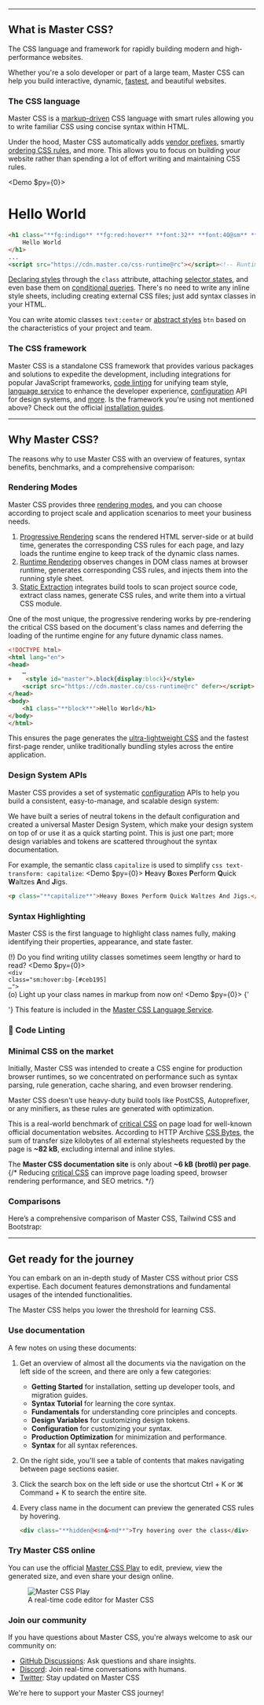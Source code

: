 
---

## What is Master CSS?
The CSS language and framework for rapidly building modern and high-performance websites.

Whether you're a solo developer or part of a large team, Master CSS can help you build interactive, dynamic, [fastest](#minimal-css-on-the-market), and beautiful websites.

### The CSS language
Master CSS is a [markup-driven](/docs/markup-driven) CSS language with smart rules allowing you to write familiar CSS using concise syntax within HTML.

Under the hood, Master CSS automatically adds [vendor prefixes](/docs/browser-support), smartly [ordering CSS rules](/docs/markup-driven#smart-rule-ordering), and more. This allows you to focus on building your website rather than spending a lot of effort writing and maintaining CSS rules.

<Demo $py={0}>
    <h1 className="fg:indigo fg:red:hover font:32 font:40@sm font:heavy m:10x text:center">Hello World</h1>
</Demo>
```html name=hero.html
<h1 class="**fg:indigo** **fg:red:hover** **font:32** **font:40@sm** **font:heavy** **m:10x** **text:center**">
    Hello World
</h1>
...
<script src="https://cdn.master.co/css-runtime@rc"></script><!-- Runtime CDN -->
```
[Declaring styles](/docs/style-declarations) through the `class` attribute, attaching [selector states](/docs/state-selectors), and even base them on [conditional queries](/docs/conditional-queries). There's no need to write any inline style sheets, including creating external CSS files; just add syntax classes in your HTML.

You can write atomic classes `text:center` or [abstract styles](/docs/styles) `btn` based on the characteristics of your project and team.

### The CSS framework
Master CSS is a standalone CSS framework that provides various packages and solutions to expedite the development, including integrations for popular JavaScript frameworks, [code linting](#code-linting) for unifying team style, [language service](#language-service) to enhance the developer experience, [configuration](/docs/configuration) API for design systems, and [more](#main-features).
<Packages />
Is the framework you're using not mentioned above? Check out the official [installation guides](/docs/installation).

---

## Why Master CSS?
The reasons why to use Master CSS with an overview of features, syntax benefits, benchmarks, and a comprehensive comparison:

### Rendering Modes
Master CSS provides three [rendering modes](/docs/rendering-modes), and you can choose according to project scale and application scenarios to meet your business needs.

1. [Progressive Rendering](/docs/rendering-modes/progressive-rendering) scans the rendered HTML server-side or at build time, generates the corresponding CSS rules for each page, and lazy loads the runtime engine to keep track of the dynamic class names.
2. [Runtime Rendering](/docs/rendering-modes/runtime-rendering) observes changes in DOM class names at browser runtime, generates corresponding CSS rules, and injects them into the running style sheet.
3. [Static Extraction](/docs/rendering-modes/static-extraction) integrates build tools to scan project source code, extract class names, generate CSS rules, and write them into a virtual CSS module.

One of the most unique, the progressive rendering works by pre-rendering the critical CSS based on the document's class names and deferring the loading of the runtime engine for any future dynamic class names.
```html name=index.html
<!DOCTYPE html>
<html lang="en">
<head>
    …
+    <style id="master">.block{display:block}</style>
    <script src="https://cdn.master.co/css-runtime@rc" defer></script>
</head>
<body>
    <h1 class="**block**">Hello World</h1>
</body>
</html>
```
This ensures the page generates the [ultra-lightweight CSS](#minimal-css-on-the-market) and the fastest first-page render, unlike traditionally bundling styles across the entire application.

### Design System APIs
Master CSS provides a set of systematic [configuration](/docs/configuration) APIs to help you build a consistent, easy-to-manage, and scalable design system:
<Configuration />

We have built a series of neutral tokens in the default configuration and created a universal Master Design System, which make your design system on top of or use it as a quick starting point.
<DesignVariables />
This is just one part; more design variables and tokens are scattered throughout the syntax documentation.

For example, the semantic class `capitalize` is used to simplify `css text-transform: capitalize`:
<Demo $py={0}>
    <DemoPanel>
        <DemoP><b className="bg:stripe-pink">H</b>eavy <b className="bg:stripe-pink">B</b>oxes <b className="bg:stripe-pink">P</b>erform <b className="bg:stripe-pink">Q</b>uick <b className="bg:stripe-pink">W</b>altzes <b className="bg:stripe-pink">A</b>nd <b className="bg:stripe-pink">J</b>igs.</DemoP>
    </DemoPanel>
</Demo>
```html
<p class="**capitalize**">Heavy Boxes Perform Quick Waltzes And Jigs.</p>
```

### Syntax Highlighting
Master CSS is the first language to highlight class names fully, making identifying their properties, appearance, and state faster.

(!) Do you find writing utility classes sometimes seem lengthy or hard to read?
<Demo $py={0}>
    <DemoPanel>
        <code className="font:16@sm token language-html">
            <span className="token tag"><span className="token tag"><span className="token punctuation">&lt;</span>div</span> <span className="token attr-name">class</span><span className="token attr-value"><span className="token punctuation attr-equals">=</span><span className="token punctuation">"</span>sm:hover:bg-[#ceb195] …<span className="token punctuation">"</span></span><span className="token punctuation">&gt;</span></span>
        </code>
    </DemoPanel>
</Demo>
(o) Light up your class names in markup from now on!
<Demo $py={0}>
    <DemoPanel>
        <InlineCode lang="html" className="font:16@sm">{'<div class="bg:#ceb195:hover@sm …">'}</InlineCode>
    </DemoPanel>
</Demo>
This feature is included in the [Master CSS Language Service](/docs/language-service).

### 🚧 Code Linting

### Minimal CSS on the market
Initially, Master CSS was intended to create a CSS engine for production browser runtimes, so we concentrated on performance such as syntax parsing, rule generation, cache sharing, and even browser rendering.

Master CSS doesn't use heavy-duty build tools like PostCSS, Autoprefixer, or any minifiers, as these rules are generated with optimization.

This is a real-world benchmark of [critical CSS](https://web.dev/articles/codelab-extract-and-inline-critical-css) on page load for well-known official documentation websites.
<CriticalCSSForDocsSitesBenchmark />
According to HTTP Archive [CSS Bytes](https://httparchive.org/reports/page-weight#bytesCss), the sum of transfer size kilobytes of all external stylesheets requested by the page is **~82 kB**, excluding internal and inline styles.

The **Master CSS documentation site** is only about **~6 kB (brotli) per page**.
{/* Reducing [critical CSS](https://web.dev/articles/codelab-extract-and-inline-critical-css) can improve page loading speed, browser rendering performance, and SEO metrics. */}

### Comparisons
Here’s a comprehensive comparison of Master CSS, Tailwind CSS and Bootstrap:
<Comparisons />

---

## Get ready for the journey
You can embark on an in-depth study of Master CSS without prior CSS expertise. Each document features demonstrations and fundamental usages of the intended functionalities.

The Master CSS helps you lower the threshold for learning CSS.

### Use documentation
A few notes on using these documents:

1. Get an overview of almost all the documents via the navigation on the left side of the screen, and there are only a few categories:
    - **Getting Started** for installation, setting up developer tools, and migration guides.
    - **Syntax Tutorial** for learning the core syntax.
    - **Fundamentals** for understanding core principles and concepts.
    - **Design Variables** for customizing design tokens.
    - **Configuration** for customizing your syntax.
    - **Production Optimization** for minimization and performance.
    - **Syntax** for all syntax references.

2. On the right side, you'll see a table of contents that makes navigating between page sections easier.
3. Click the search box on the left side or use the shortcut <KeyCap>Ctrl</KeyCap> + <KeyCap>K</KeyCap> or <KeyCap>⌘ Command</KeyCap> + <KeyCap>K</KeyCap> to search the entire site.
4. Every class name in the document can preview the generated CSS rules by hovering.
    ```html
    <div class="**hidden@<sm&>md**">Try hovering over the class</div>
    ```

### Try Master CSS online

You can use the official [Master CSS Play](/play) to edit, preview, view the generated size, and even share your design online.

<figure>
    <Image src={require('~/public/images/play.png').default} placeholder="blur" alt="Master CSS Play" className="b:1|frame r:2x" />
    <figcaption>A real-time code editor for Master CSS</figcaption>
</figure>

### Join our community
If you have questions about Master CSS, you're always welcome to ask our community on:

- [GitHub Discussions](https://github.com/master-co/css/discussions): Ask questions and share insights.
- [Discord](https://discord.com/invite/sZNKpAAAw6): Join real-time conversations with humans.
- [Twitter](https://twitter.com/mastercorg): Stay updated on Master CSS

We're here to support your Master CSS journey!

<StarUs />